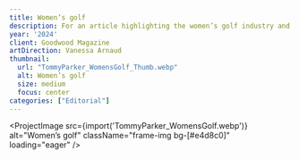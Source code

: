 ```yaml
---
title: Women’s golf
description: For an article highlighting the women’s golf industry and how it has not taken off in the public eye like the women’s football league.
year: '2024'
client: Goodwood Magazine
artDirection: Vanessa Arnaud
thumbnail:
  url: "TommyParker_WomensGolf_Thumb.webp"
  alt: Women’s golf
  size: medium
  focus: center
categories: ["Editorial"]
---
```


<ProjectImage
  src={import('TommyParker_WomensGolf.webp')}
  alt="Women’s golf"
  className="frame-img bg-[#e4d8c0]"
  loading="eager"
/>